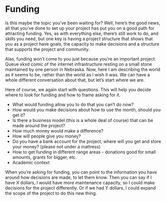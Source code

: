 # Funding

Is this maybe the topic you've been waiting for? Well, here's the good news, all that you've done to set up your project has put you on a good path for attracting funding. Yes, as with everything else, there's still work to do, and skills you need, but one key is having a project structure that shows that you as a project have goals, the capacity to make decisions and a structure that supports the project and community.

Alas, funding won't come to you just because you're an important project. Queue xkxd comic of the internet infrastructure resting on a small stone maintained by one person in Nebraska. Now, here I am describing the world as it seems to be, rather than the world as I wish it was. We can have a whole different conversation about that, but let's start where we are. 

Here of course, we again start with questions. This will help you decide where to look for funding and how to frame asking for it. 

* What would funding allow you to do that you can't do now?
* How would you make decisions about how to use the month, should you get it?
* Is there a business model (this is a whole deal of course) that can be made around the project?
* How much money would make a difference? 
* How will people give you money? 
* Do you have a bank account for the project, where will you get and store your money? (please not under a mattress)
* How to get funding in different range areas - donations good for small amounts, grants for bigger, etc. 
* Academic context 

When you're asking for funding, you can point to the information you have around how decisions are made, to let them know. Then you can say if I have X dollars, I would have more maintenance capacity, so I could make decisions for the project differently. Or if we had Y dollars, I could expand the scope of the project to do this new thing. 
